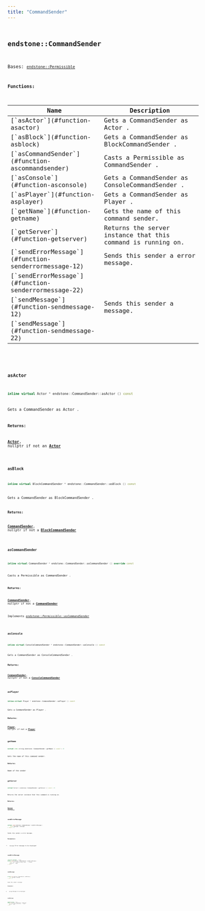 ```yaml
---
title: "CommandSender"
---
```


## <code className="doc-symbol doc-symbol-class"/> endstone::CommandSender

Bases: [`endstone::Permissible`](classendstone_1_1_permissible.md)
















**Functions:**

<table>
<thead>
   <tr>
      <th>Name</th>
      <th>Description</th>
   </tr>
</thead>
<tbody>
<tr key="classendstone_1_1_command_sender_1a981997682a69961a0cb5e92b7a70f4ff">
    <td>[`asActor`](#function-asactor)</td>
    <td>Gets a CommandSender as Actor .</td>
</tr>
<tr key="classendstone_1_1_command_sender_1afece60cdcb1ef41acc69bcb8a482320f">
    <td>[`asBlock`](#function-asblock)</td>
    <td>Gets a CommandSender as BlockCommandSender .</td>
</tr>
<tr key="classendstone_1_1_command_sender_1a4f5be88d28d49e1c7424acd1c30fc893">
    <td>[`asCommandSender`](#function-ascommandsender)</td>
    <td>Casts a Permissible as CommandSender .</td>
</tr>
<tr key="classendstone_1_1_command_sender_1ad52351f5219698ad2bb2fbd6509c80f5">
    <td>[`asConsole`](#function-asconsole)</td>
    <td>Gets a CommandSender as ConsoleCommandSender .</td>
</tr>
<tr key="classendstone_1_1_command_sender_1aef66d1ad6c2cbc924e51f02407f94fa3">
    <td>[`asPlayer`](#function-asplayer)</td>
    <td>Gets a CommandSender as Player .</td>
</tr>
<tr key="classendstone_1_1_command_sender_1acf20807a70561a571e20d4ee3791d69e">
    <td>[`getName`](#function-getname)</td>
    <td>Gets the name of this command sender.</td>
</tr>
<tr key="classendstone_1_1_command_sender_1aecd5cad85026861938379fa283d626cf">
    <td>[`getServer`](#function-getserver)</td>
    <td>Returns the server instance that this command is running on.</td>
</tr>
<tr key="classendstone_1_1_command_sender_1a25f6e7b7397652fd14cb57bc994b00eb">
    <td>[`sendErrorMessage`](#function-senderrormessage-12)</td>
    <td>Sends this sender a error message.</td>
</tr>
<tr key="classendstone_1_1_command_sender_1a9ef7b0d45dc7ba12073ce93187c54b87">
    <td>[`sendErrorMessage`](#function-senderrormessage-22)</td>
    <td></td>
</tr>
<tr key="classendstone_1_1_command_sender_1a000782a076576822ea70b640f5f230ea">
    <td>[`sendMessage`](#function-sendmessage-12)</td>
    <td>Sends this sender a message.</td>
</tr>
<tr key="classendstone_1_1_command_sender_1a991e541b0e30e75ab7f508d6fdb141ad">
    <td>[`sendMessage`](#function-sendmessage-22)</td>
    <td></td>
</tr>
</tbody>
</table>

### <code className="doc-symbol doc-symbol-function"/> asActor

```cpp
inline virtual Actor * endstone::CommandSender::asActor () const
```

Gets a CommandSender as Actor .



**Returns:**

[**Actor**](classendstone_1_1_actor.md), nullptr if not an [**Actor**](classendstone_1_1_actor.md) 





        
### <code className="doc-symbol doc-symbol-function"/> asBlock

```cpp
inline virtual BlockCommandSender * endstone::CommandSender::asBlock () const
```

Gets a CommandSender as BlockCommandSender .



**Returns:**

[**CommandSender**](classendstone_1_1_command_sender.md), nullptr if not a [**BlockCommandSender**](classendstone_1_1_block_command_sender.md) 





        
### <code className="doc-symbol doc-symbol-function"/> asCommandSender

```cpp
inline virtual CommandSender * endstone::CommandSender::asCommandSender () override const
```

Casts a Permissible as CommandSender .



**Returns:**

[**CommandSender**](classendstone_1_1_command_sender.md), nullptr if not a [**CommandSender**](classendstone_1_1_command_sender.md) 





        
Implements [*endstone::Permissible::asCommandSender*](classendstone_1_1_permissible.md#function-ascommandsender)

### <code className="doc-symbol doc-symbol-function"/> asConsole

```cpp
inline virtual ConsoleCommandSender * endstone::CommandSender::asConsole () const
```

Gets a CommandSender as ConsoleCommandSender .



**Returns:**

[**CommandSender**](classendstone_1_1_command_sender.md), nullptr if not a [**ConsoleCommandSender**](classendstone_1_1_console_command_sender.md) 





        
### <code className="doc-symbol doc-symbol-function"/> asPlayer

```cpp
inline virtual Player * endstone::CommandSender::asPlayer () const
```

Gets a CommandSender as Player .



**Returns:**

[**Player**](classendstone_1_1_player.md), nullptr if not a [**Player**](classendstone_1_1_player.md) 





        
### <code className="doc-symbol doc-symbol-function"/> getName

```cpp
virtual std::string endstone::CommandSender::getName () const = 0
```

Gets the name of this command sender.



**Returns:**

Name of the sender 





        
### <code className="doc-symbol doc-symbol-function"/> getServer

```cpp
virtual Server & endstone::CommandSender::getServer () const = 0
```

Returns the server instance that this command is running on.



**Returns:**

[**Server**](classendstone_1_1_server.md) instance 





        
### <code className="doc-symbol doc-symbol-function"/> sendErrorMessage

```cpp
virtual void endstone::CommandSender::sendErrorMessage (
    const Message & message
) const = 0
```

Sends this sender a error message.



**Parameters:**


* `message` Error message to be displayed 




        
### <code className="doc-symbol doc-symbol-function"/> sendErrorMessage

```cpp
template<typename... Args>
inline void endstone::CommandSender::sendErrorMessage (
    const fmt::format_string< Args... > format,
    Args &&... args
) const
```


### <code className="doc-symbol doc-symbol-function"/> sendMessage

```cpp
virtual void endstone::CommandSender::sendMessage (
    const Message & message
) const = 0
```

Sends this sender a message.



**Parameters:**


* `message` Message to be displayed 




        
### <code className="doc-symbol doc-symbol-function"/> sendMessage

```cpp
template<typename... Args>
inline void endstone::CommandSender::sendMessage (
    const fmt::format_string< Args... > format,
    Args &&... args
) const
```

